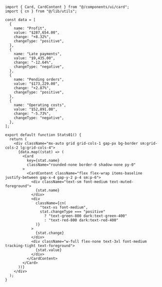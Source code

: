 ````tsx
import { Card, CardContent } from "@/components/ui/card";
import { cn } from "@/lib/utils";

const data = [
  {
    name: "Profit",
    value: "$287,654.00",
    change: "+8.32%",
    changeType: "positive",
  },
  {
    name: "Late payments",
    value: "$9,435.00",
    change: "-12.64%",
    changeType: "negative",
  },
  {
    name: "Pending orders",
    value: "$173,229.00",
    change: "+2.87%",
    changeType: "positive",
  },
  {
    name: "Operating costs",
    value: "$52,891.00",
    change: "-5.73%",
    changeType: "negative",
  },
];

export default function Stats01() {
  return (
    <div className="mx-auto grid grid-cols-1 gap-px bg-border sm:grid-cols-2 lg:grid-cols-4">
      {data.map((stat) => (
        <Card
          key={stat.name}
          className="rounded-none border-0 shadow-none py-0"
        >
          <CardContent className="flex flex-wrap items-baseline justify-between gap-x-4 gap-y-2 p-4 sm:p-6">
            <div className="text-sm font-medium text-muted-foreground">
              {stat.name}
            </div>
            <div
              className={cn(
                "text-xs font-medium",
                stat.changeType === "positive"
                  ? "text-green-800 dark:text-green-400"
                  : "text-red-800 dark:text-red-400"
              )}
            >
              {stat.change}
            </div>
            <div className="w-full flex-none text-3xl font-medium tracking-tight text-foreground">
              {stat.value}
            </div>
          </CardContent>
        </Card>
      ))}
    </div>
  );
}
````
